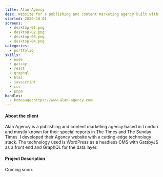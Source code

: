 ```yaml
---
title: Alan Agency
desc: Website for a publishing and content marketing agency built with Gatsby.
started: 2020-10-01
screens:
  - desktop-01.png
  - desktop-02.png
  - desktop-03.png
  - desktop-04.png
categories:
  - portfolio
skills:
  - node
  - gatsby
  - react
  - graphql
  - html
  - javascript
  - css
  - pnpm
handles:
  - homepage:https://www.alan-agency.com
---
```

#### About the client

Alan Agency is a publishing and content marketing agency based in London and mostly known for their special reports in The Times and
The Sunday Times. I developed their Agency website with a cutting-edge technology stack. The technology used is WordPress as a headless
CMS with GatsbyJS as a front end and GraphQL for the data layer.

#### Project Description

Coming soon.
